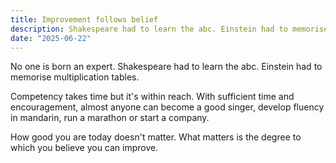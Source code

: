 ```yaml
---
title: Improvement follows belief
description: Shakespeare had to learn the abc. Einstein had to memorise multiplication tables.
date: "2025-06-22"
---
```


No one is born an expert. Shakespeare had to learn the abc. Einstein had to memorise multiplication tables. 

Competency takes time but it's within reach. With sufficient time and encouragement, almost anyone can become a good singer, develop fluency in mandarin, run a marathon or start a company.

How good you are today doesn't matter. What matters is the degree to which you believe you can improve.
